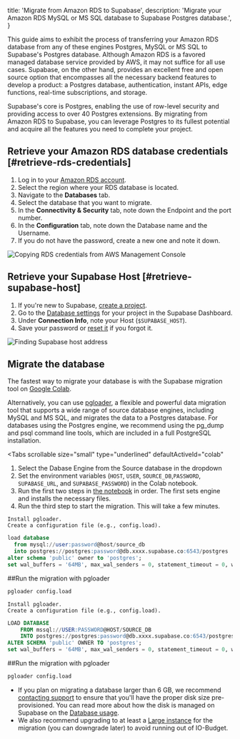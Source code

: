 
  title: 'Migrate from Amazon RDS to Supabase',
  description: 'Migrate your Amazon RDS MySQL or MS SQL database to Supabase Postgres database.',
}

This guide aims to exhibit the process of transferring your Amazon RDS database from any of these engines Postgres, MySQL or MS SQL to Supabase's Postgres database. Although Amazon RDS is a favored managed database service provided by AWS, it may not suffice for all use cases. Supabase, on the other hand, provides an excellent free and open source option that encompasses all the necessary backend features to develop a product: a Postgres database, authentication, instant APIs, edge functions, real-time subscriptions, and storage.

Supabase's core is Postgres, enabling the use of row-level security and providing access to over 40 Postgres extensions. By migrating from Amazon RDS to Supabase, you can leverage Postgres to its fullest potential and acquire all the features you need to complete your project.

## Retrieve your Amazon RDS database credentials [#retrieve-rds-credentials]

1. Log in to your [Amazon RDS account](https://aws.amazon.com/rds/).
1. Select the region where your RDS database is located.
1. Navigate to the **Databases** tab.
1. Select the database that you want to migrate.
1. In the **Connectivity & Security** tab, note down the Endpoint and the port number.
1. In the **Configuration** tab, note down the Database name and the Username.
1. If you do not have the password, create a new one and note it down.

![Copying RDS credentials from AWS Management Console](/docs/img/guides/resources/migrating-to-supabase/amazon-rds/amazon-rds_credentials.png)

## Retrieve your Supabase Host [#retrieve-supabase-host]

1. If you're new to Supabase, [create a project](https://app.supabase.com).
1. Go to the [Database settings](https://app.supabase.com/project/_/settings/database) for your project in the Supabase Dashboard.
1. Under **Connection Info**, note your Host (`$SUPABASE_HOST`).
1. Save your password or [reset it](https://app.supabase.com/project/_/settings/database) if you forgot it.

![Finding Supabase host address](/docs/img/guides/resources/migrating-to-supabase/amazon-rds/supabase_dashboard.png)

## Migrate the database

The fastest way to migrate your database is with the Supabase migration tool on
[Google Colab](https://colab.research.google.com/github/mansueli/Supa-Migrate/blob/main/Amazon_RDS_to_Supabase.ipynb).

Alternatively, you can use [pgloader](https://github.com/dimitri/pgloader), a flexible and powerful data migration tool that supports a wide range of source database engines, including MySQL and MS SQL, and migrates the data to a Postgres database. For databases using the Postgres engine, we recommend using the pg_dump and psql command line tools, which are included in a full PostgreSQL installation.

<Tabs
  scrollable
  size="small"
  type="underlined"
  defaultActiveId="colab"
>
<TabPanel id="colab" label="Migrate using Colab">

1. Select the Dabase Engine from the Source database in the dropdown
1. Set the environment variables (`HOST`, `USER`, `SOURCE_DB`,`PASSWORD`, `SUPABASE_URL`, and `SUPABASE_PASSWORD`) in the Colab notebook.
1. Run the first two steps in [the notebook](https://colab.research.google.com/github/mansueli/Supa-Migrate/blob/main/Amazon_RDS_to_Supabase.ipynb) in order. The first sets engine and installs the necessary files.
1. Run the third step to start the migration. This will take a few minutes.

</TabPanel>
<TabPanel id="MySQL" label="Migrate from MySQL with pgloader">

    Install pgloader.
    Create a configuration file (e.g., config.load).

```sql
load database
  from mysql://user:password@host/source_db
  into postgres://postgres:password@db.xxxx.supabase.co:6543/postgres
alter schema 'public' owner to 'postgres';
set wal_buffers = '64MB', max_wal_senders = 0, statement_timeout = 0, work_mem to '2GB';
```

##Run the migration with pgloader

```bash
pgloader config.load
```

</TabPanel>
<TabPanel id="MS SQL" label="Migrate from MSSQL">

    Install pgloader.
    Create a configuration file (e.g., config.load).

```sql
LOAD DATABASE
    FROM mssql://USER:PASSWORD@HOST/SOURCE_DB
    INTO postgres://postgres:password@db.xxxx.supabase.co:6543/postgres
ALTER SCHEMA 'public' OWNER TO 'postgres';
set wal_buffers = '64MB', max_wal_senders = 0, statement_timeout = 0, work_mem to '2GB';
```

##Run the migration with pgloader

```bash
pgloader config.load
```

</TabPanel>
</Tabs>

<Admonition type="caution">

- If you plan on migrating a database larger than 6 GB, we recommend [contacting support](https://app.supabase.com/support/new) to ensure that you'll have the proper disk size pre-provisioned. You can read more about how the disk is managed on Supabase on the [Database usage](/docs/guides/platform/database-size#disk-management).
- We also recommend upgrading to at least a [Large instance](/docs/guides/platform/compute-add-ons) for the migration (you can downgrade later) to avoid running out of IO-Budget.

</Admonition>

